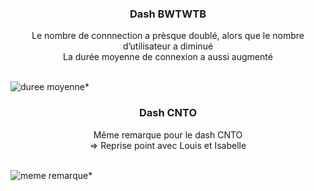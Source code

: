 <center>
### Dash BWTWTB
Le nombre de connnection a prèsque doublé, alors que le nombre d'utilisateur a diminué<br>
La durée moyenne de connexion a aussi augmenté</center><br>
![duree moyenne](module/glossaire/analyse_21032022/btw_23032022.PNG)*

<center>
### Dash CNTO
Même remarque pour le dash CNTO<br>
=> Reprise point avec Louis et Isabelle</center><br>
![meme remarque](module/glossaire/analyse_21032022/cnto_23032022.PNG)*
